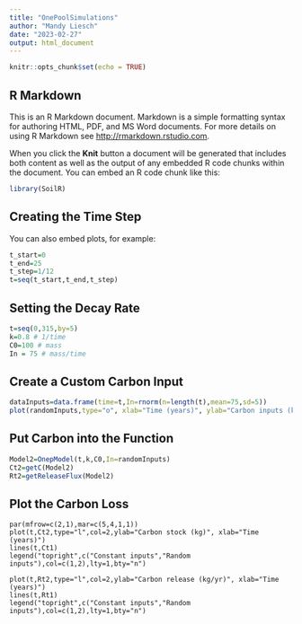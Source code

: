 ---
title: "OnePoolSimulations"
author: "Mandy Liesch"
date: "2023-02-27"
output: html_document
---

```{r setup, include=FALSE}
knitr::opts_chunk$set(echo = TRUE)
```

## R Markdown

This is an R Markdown document. Markdown is a simple formatting syntax for authoring HTML, PDF, and MS Word documents. For more details on using R Markdown see <http://rmarkdown.rstudio.com>.

When you click the **Knit** button a document will be generated that includes both content as well as the output of any embedded R code chunks within the document. You can embed an R code chunk like this:

```{r cars}
library(SoilR)
```

## Creating the Time Step

You can also embed plots, for example:

```{r pressure, echo=FALSE}
t_start=0 
t_end=25 
t_step=1/12
t=seq(t_start,t_end,t_step)
```


## Setting the Decay Rate
```{r}
t=seq(0,315,by=5)
k=0.8 # 1/time
C0=100 # mass
In = 75 # mass/time
```

## Create a Custom Carbon Input
```{r}
dataInputs=data.frame(time=t,In=rnorm(n=length(t),mean=75,sd=5))
plot(randomInputs,type="o", xlab="Time (years)", ylab="Carbon inputs (kg/yr)" )
```

## Put Carbon into the Function
```{r}
Model2=OnepModel(t,k,C0,In=randomInputs)
Ct2=getC(Model2)
Rt2=getReleaseFlux(Model2)
```

## Plot the Carbon Loss
```{}
par(mfrow=c(2,1),mar=c(5,4,1,1))
plot(t,Ct2,type="l",col=2,ylab="Carbon stock (kg)", xlab="Time (years)")
lines(t,Ct1)
legend("topright",c("Constant inputs","Random inputs"),col=c(1,2),lty=1,bty="n")

plot(t,Rt2,type="l",col=2,ylab="Carbon release (kg/yr)", xlab="Time (years)")
lines(t,Rt1)
legend("topright",c("Constant inputs","Random inputs"),col=c(1,2),lty=1,bty="n")

```
